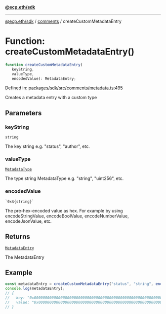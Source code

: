 [**@ecp.eth/sdk**](../../index.mdx)

***

[@ecp.eth/sdk](/sdk-reference/index.mdx) / [comments](/sdk-reference/comments/index.mdx) / createCustomMetadataEntry

# Function: createCustomMetadataEntry()

```ts
function createCustomMetadataEntry(
   keyString, 
   valueType, 
   encodedValue): MetadataEntry;
```

Defined in: [packages/sdk/src/comments/metadata.ts:495](https://github.com/ecp-eth/comments-monorepo/blob/main/packages/sdk/src/comments/metadata.ts#L495)

Creates a metadata entry with a custom type

## Parameters

### keyString

`string`

The key string e.g. "status", "author", etc.

### valueType

[`MetadataType`](/sdk-reference/comments/type-aliases/MetadataType.mdx)

The type string MetadataType e.g. "string", "uint256", etc.

### encodedValue

`` `0x${string}` ``

The pre-hex-encoded value as hex. For example by using encodeStringValue, encodeBoolValue, encodeNumberValue, encodeJsonValue, etc.

## Returns

[`MetadataEntry`](/sdk-reference/comments/type-aliases/MetadataEntry.mdx)

The MetadataEntry

## Example

```ts
const metadataEntry = createCustomMetadataEntry("status", "string", encodeStringValue("status"));
console.log(metadataEntry);
// {
//   key: "0x0000000000000000000000000000000000000000000000000000000000000000",
//   value: "0x0000000000000000000000000000000000000000000000000000000000000000",
// }
```
